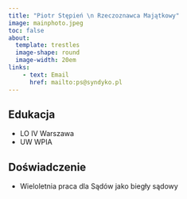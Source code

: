 ```yaml
---
title: "Piotr Stępień \n Rzeczoznawca Majątkowy"
image: mainphoto.jpeg
toc: false
about: 
  template: trestles
  image-shape: round
  image-width: 20em
links:
    - text: Email
      href: mailto:ps@syndyko.pl
---
```


## Edukacja

- LO IV Warszawa
- UW WPIA

## Doświadczenie

- Wieloletnia praca dla Sądów jako biegły sądowy


